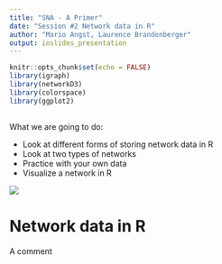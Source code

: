 ```yaml
---
title: "SNA - A Primer"
date: "Session #2 Network data in R"
author: "Mario Angst, Laurence Brandenberger"
output: ioslides_presentation
---
```

  
```r
knitr::opts_chunk$set(echo = FALSE)
library(igraph)
library(networkD3)
library(colorspace)
library(ggplot2)
```

## 

What we are going to do:

- Look at different forms of storing network data in R
- Look at two types of networks
- Practice with your own data
- Visualize a network in R

![](slides_resources/ganesha.jpg)



# Network data in R


<div class="notes">
  
A comment

</div>
  